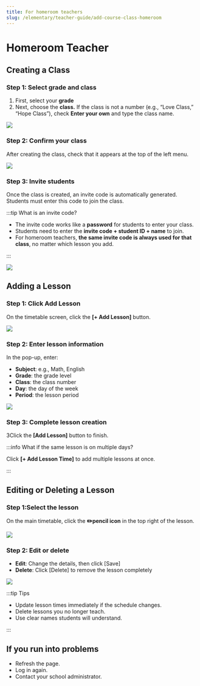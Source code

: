 ```yaml
---
title: For homeroom teachers
slug: /elementary/teacher-guide/add-course-class-homeroom
---
```



# Homeroom Teacher

## Creating a Class

### Step 1: Select grade and class

1. First, select your **grade**
2. Next, choose the **class.** If the class is not a number (e.g., “Love Class,” “Hope Class”), check **Enter your own** and type the class name.

<Image src="/img/en/elementary/teacher/02-01.jpg" size="lg" />

### Step 2: Confirm your class

After creating the class, check that it appears at the top of the left menu.

<Image src="/img/en/elementary/teacher/02-02.jpg" size="lg" />

### Step 3: Invite students

Once the class is created, an invite code is automatically generated. Students must enter this code to join the class.

:::tip What is an invite code?

- The invite code works like a **password** for students to enter your class.
- Students need to enter the **invite code + student ID + name** to join.
- For homeroom teachers, **the same invite code is always used for that class**, no matter which lesson you add.

:::

<Image src="/img/en/elementary/teacher/02-05.jpg" size="lg" />

## Adding a Lesson

### Step 1: Click Add Lesson

On the timetable screen, click the **[+ Add Lesson]** button.

<Image src="/img/en/elementary/teacher/03-01.jpg" size="lg" />

### Step 2: Enter lesson information

In the pop-up, enter:

- **Subject**: e.g., Math, English
- **Grade**: the grade level
- **Class**: the class number
- **Day**: the day of the week
- **Period**: the lesson period

<Image src="/img/en/elementary/teacher/03-02.jpg" size="lg" />

### Step 3: Complete lesson creation

3Click the **[Add Lesson]** button to finish.

:::info What if the same lesson is on multiple days?

Click **[+ Add Lesson Time]** to add multiple lessons at once.

:::

## Editing or Deleting a Lesson

### Step 1:Select the lesson

On the main timetable, click the **✏️pencil icon** in the top right of the lesson.

<Image src="/img/en/elementary/teacher/03-03.jpg" size="lg" />

### Step 2: Edit or delete

- **Edit**: Change the details, then click [Save]
- **Delete**: Click [Delete] to remove the lesson completely

<Image src="/img/en/elementary/teacher/03-04.jpg" size="lg" />

:::tip Tips

- Update lesson times immediately if the schedule changes.
- Delete lessons you no longer teach.
- Use clear names students will understand.

:::

## If you run into problems

- Refresh the page.
- Log in again.
- Contact your school administrator.
